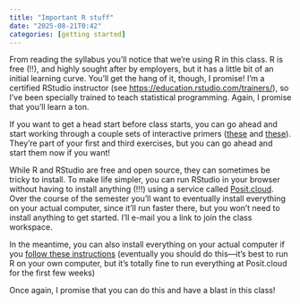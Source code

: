 ```yaml
---
title: "Important R stuff"
date: "2025-08-21T0:42"
categories: [getting started]
---
```


From reading the syllabus you'll notice that we're using R in this class. R is free (!!), and highly sought after by employers, but it has a little bit of an initial learning curve. You'll get the hang of it, though, I promise! I'm a certified RStudio instructor (see <https://education.rstudio.com/trainers/>), so I've been specially trained to teach statistical programming. Again, I promise that you'll learn a ton.

If you want to get a head start before class starts, you can go ahead and start working through a couple sets of interactive primers ([these](/lesson/01-lesson.qmd#part-1-the-basics-of-r-and-dplyr) and [these](/lesson/03-lesson.qmd)). They're part of your first and third exercises, but you can go ahead and start them now if you want!

While R and RStudio are free and open source, they can sometimes be tricky to install. To make life simpler, you can run RStudio in your browser without having to install anything (!!!) using a service called [Posit.cloud](https://posit.cloud). Over the course of the semester you'll want to eventually install everything on your actual computer, since it'll run faster there, but you won't need to install anything to get started. I'll e-mail you a link to join the class workspace.

In the meantime, you can also install everything on your actual computer if you [follow these instructions](/resource/install.qmd) (eventually you should do this—it's best to run R on your own computer, but it's totally fine to run everything at Posit.cloud for the first few weeks)

Once again, I promise that you can do this and have a blast in this class!
